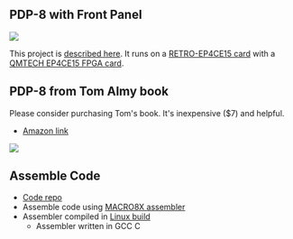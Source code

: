 == PDP-8 with Front Panel ==

<img src="http://land-boards.com/blwiki/images/7/78/PDP-8_FRONT.png"></img>

This project is [https://hackaday.io/project/179357-pdp-8-fpga described here]. It runs on a [http://land-boards.com/blwiki/index.php?title=RETRO-EP4CE15 RETRO-EP4CE15 card] with a [http://land-boards.com/blwiki/index.php?title=QMTECH_EP4CE15_FPGA_Card QMTECH EP4CE15 FPGA card].

== PDP-8 from Tom Almy book ==

Please consider purchasing Tom's book. It's inexpensive ($7) and helpful.

* [https://www.amazon.com/PDP-8-Class-Project-Resoling-Machine-ebook/dp/B07KY5RCJ7/ Amazon link]

<img src="https://raw.githubusercontent.com/douggilliland/Retro-Computers/master/PDP-8/PDP8_Book(Almy)/Almy_Book_Cover.png"></img>

== Assemble Code ==

* [https://github.com/douggilliland/Linux-68k/tree/master/pdp8 Code repo]
* Assemble code using [https://github.com/douggilliland/Retro-Computers/tree/master/PDP-8/PDP8_Book(Almy)/PDP8_Tools MACRO8X assembler]
* Assembler compiled in [https://github.com/douggilliland/Linux-68k/tree/master/pdp8 Linux build]
** Assembler written in GCC C
